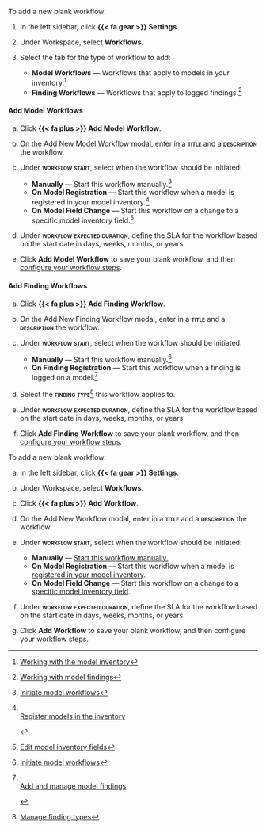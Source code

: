 :::: {.content-visible unless-format="revealjs"}
To add a new blank workflow:

1. In the left sidebar, click **{{< fa gear >}} Settings**.

1. Under Workspace, select **Workflows**.

1. Select the tab for the type of workflow to add:

    - **Model Workflows** — Workflows that apply to models in your inventory.^[[Working with the model inventory](/guide/model-inventory/working-with-model-inventory.qmd)]
    - **Finding Workflows** — Workflows that apply to logged findings.^[[Working with model findings](/guide/model-validation/working-with-model-findings.qmd)]

::: {.panel-tabset}

#### Add Model Workflows

a. Click **{{< fa plus >}} Add Model Workflow**.

a. On the Add New Model Workflow modal, enter in a **[title]{.smallcaps}** and a **[description]{.smallcaps}** the workflow.

a. Under **[workflow start]{.smallcaps}**, select when the workflow should be initiated:

    - **Manually** — Start this workflow manually.^[[Initiate model workflows](/guide/workflows/manage-workflows.qmd#initiate-workflows)]
    - **On Model Registration** — Start this workflow when a model is registered in your model inventory.[^on-model-registration]
    - **On Model Field Change** — Start this workflow on a change to a specific model inventory field.^[[Edit model inventory fields](/guide/model-inventory/edit-model-inventory-fields.qmd)]

a. Under **[workflow expected duration]{.smallcaps}**, define the SLA for the workflow based on the start date in days, weeks, months, or years.

a. Click **Add Model Workflow** to save your blank workflow, and then [configure your workflow steps](/guide/workflows/configure-workflows.qmd#configure-workflow-steps).

#### Add Finding Workflows

a. Click **{{< fa plus >}} Add Finding Workflow**.

a. On the Add New Finding Workflow modal, enter in a **[title]{.smallcaps}** and a **[description]{.smallcaps}** the workflow.

a. Under **[workflow start]{.smallcaps}**, select when the workflow should be initiated:

    - **Manually** — Start this workflow manually.^[[Initiate model workflows](/guide/workflows/manage-workflows.qmd#initiate-workflows)]
    - **On Finding Registration** — Start this workflow when a finding is logged on a model.[^on-finding-registration]

a. Select the **[finding type]{.smallcaps}**^[[Manage finding types](/guide/model-validation/manage-finding-types.qmd)] this workflow applies to.

a. Under **[workflow expected duration]{.smallcaps}**, define the SLA for the workflow based on the start date in days, weeks, months, or years.

a. Click **Add Finding Workflow** to save your blank workflow, and then [configure your workflow steps](/guide/workflows/configure-workflows.qmd#configure-workflow-steps).

:::


<!-- ADDITIONAL FOOTNOTES -->

[^on-model-registration]:

    ::: {.callout title="Please note that only one workflow can be configured to initiate on model registration."}
    <br>
    [Register models in the inventory](/guide/model-inventory/register-models-in-inventory.qmd)

    :::

[^on-finding-registration]:

    ::: {.callout title="Please note that only one workflow can be configured to initiate on registration for each type of finding."}
    <br>
    [Add and manage model findings](/guide/model-validation/add-manage-model-findings.qmd)

    :::

::::


:::: {.content-hidden unless-format="revealjs"}
To add a new blank workflow:

a. In the left sidebar, click **{{< fa gear >}} Settings**.

a. Under Workspace, select **Workflows**.

a. Click **{{< fa plus >}} Add Workflow**.

a. On the Add New Workflow modal, enter in a **[title]{.smallcaps}** and a **[description]{.smallcaps}** the workflow.

a. Under **[workflow start]{.smallcaps}**, select when the workflow should be initiated:

    - **Manually** — [Start this workflow manually.](/guide/workflows/manage-workflows.qmd#initiate-workflows){target="_blank"}
    - **On Model Registration** — Start this workflow when a model is [registered in your model inventory](/guide/model-inventory/register-models-in-inventory.qmd){target="_blank"}.
    - **On Model Field Change** — Start this workflow on a change to a [specific model inventory field](/guide/model-inventory/edit-model-inventory-fields.qmd){target="_blank"}.

a. Under **[workflow expected duration]{.smallcaps}**, define the SLA for the workflow based on the start date in days, weeks, months, or years.

a. Click **Add Workflow** to save your blank workflow, and then configure your workflow steps.

::::